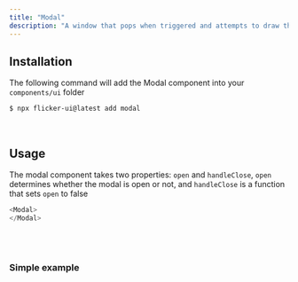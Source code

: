 ```yaml
---
title: "Modal"
description: "A window that pops when triggered and attempts to draw the user's attention"
---
```



## Installation

The following command will add the Modal component into your `components/ui` folder

```bash
$ npx flicker-ui@latest add modal
```

<br />

## Usage

The modal component takes two properties: `open` and `handleClose`, `open`
determines whether the modal is open or not, and `handleClose` is a function that 
sets `open` to false
```js /items="center"/ /justify="center"/
<Modal>
</Modal>
```

<br/>
<br/>

### Simple example
<PreviewBox component="modal-default" />